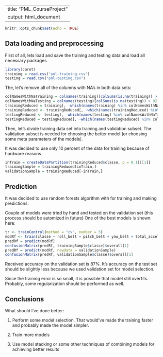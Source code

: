 
---
title: "PML_CourseProject"
output: html_document
---

```r
knitr::opts_chunk$set(echo = TRUE)
```

## Data loading and preprocessing

First of all, lets load and save the training and testing data and load all necessary packages

```r

library(caret)
training = read.csv("pml-training.csv")
testing = read.csv("pml-testing.csv")

```


The, let's remove all of the columns with NA's in both data sets:

```r

colNamesWithNaTraining = colnames(training)[colSums(is.na(training)) > 0]
colNamesWithNaTesting = colnames(testing)[colSums(is.na(testing)) > 0]
trainingReduced = training[, -which(names(training) %in% colNamesWithNaTraining)]
trainingReduced <- trainingReduced[, -which(names(trainingReduced) %in% colNamesWithNaTesting)]
testingReduced <- testing[, -which(names(testing) %in% colNamesWithNaTraining)]
testingReduced = testingReduced[, -which(names(testingReduced) %in% colNamesWithNaTesting)]

```

Then, let's divide training data set into training and validation subset. The validation subset is needed for choosing the better model (or choosing some meta parameters of the models).

It was decided to use only 10 percent of the data for training because of hardware reasons

```r

inTrain = createDataPartition(trainingReduced$classe, p = 0.1)[[1]]
trainingSample = trainingReduced[inTrain,]
validationSample = trainingReduced[-inTrain,]

```

## Prediction

It was decided to use random forests algorithm with for training and making predictions. 

Couple of models were tried by hand and tested on the validation set (this process should be automized in future)
One of the best models is shown here:


```r
tr <- trainControl(method = "cv", number = 5)
modRf <- train(classe ~ roll_belt + pitch_belt + yaw_belt + total_accel_belt+roll_forearm, method = "rf", data = trainingSample, trControl = tr)
predRf = predict(modRf)
confusionMatrix(predRf, trainingSample$classe)$overall[1]
predRf = predict(modRf, newdata = validationSample)
confusionMatrix(predRf, validationSample$classe)$overall[1]

```

Received accuracy on the validation set is 87%. It's accuracy on the test set should be slightly less because we used validation set for model selection.

Since the training error is so small, it is possible that model still overfits. Probably, some regularization should be performed as well.

## Conclusions

What should I've done better:

1) Perform some model selection. That would've made the training faster and probably made the model simpler.

2) Train more models

3) Use model stacking or some other techniques of combining models for achieving better results

